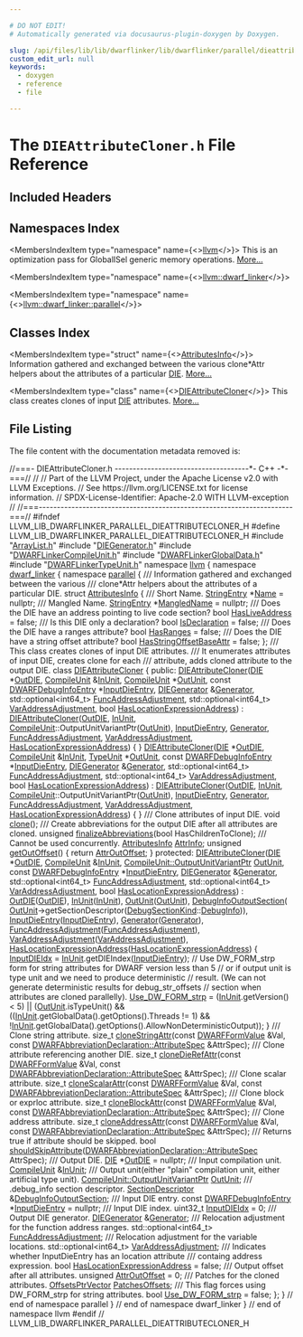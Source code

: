 ```yaml
---

# DO NOT EDIT!
# Automatically generated via docusaurus-plugin-doxygen by Doxygen.

slug: /api/files/lib/lib/dwarflinker/lib/dwarflinker/parallel/dieattributecloner-h
custom_edit_url: null
keywords:
  - doxygen
  - reference
  - file

---
```





# The `DIEAttributeCloner.h` File Reference

<DoxygenPage pluginConfig={pluginConfig}>



## Included Headers

<IncludesList>
<IncludesListItem
  filePath="ArrayList.h"
  permalink="/docs/api/files/lib/lib/dwarflinker/lib/dwarflinker/parallel/arraylist-h"
  isLocal="true" />
<IncludesListItem
  filePath="DIEGenerator.h"
  permalink="/docs/api/files/lib/lib/dwarflinker/lib/dwarflinker/parallel/diegenerator-h"
  isLocal="true" />
<IncludesListItem
  filePath="DWARFLinkerCompileUnit.h"
  permalink="/docs/api/files/lib/lib/dwarflinker/lib/dwarflinker/parallel/dwarflinkercompileunit-h"
  isLocal="true" />
<IncludesListItem
  filePath="DWARFLinkerGlobalData.h"
  permalink="/docs/api/files/lib/lib/dwarflinker/lib/dwarflinker/parallel/dwarflinkerglobaldata-h"
  isLocal="true" />
<IncludesListItem
  filePath="DWARFLinkerTypeUnit.h"
  permalink="/docs/api/files/lib/lib/dwarflinker/lib/dwarflinker/parallel/dwarflinkertypeunit-h"
  isLocal="true" />
</IncludesList>

## Namespaces Index

<MembersIndex>

<MembersIndexItem
  type="namespace"
  name={<><a href="/docs/api/namespaces/llvm">llvm</a></>}>
This is an optimization pass for GlobalISel generic memory operations. <a href="/docs/api/namespaces/llvm/#details">More...</a>
</MembersIndexItem>

<MembersIndexItem
  type="namespace"
  name={<><a href="/docs/api/namespaces/llvm/dwarf-linker">llvm::dwarf_linker</a></>}>
</MembersIndexItem>

<MembersIndexItem
  type="namespace"
  name={<><a href="/docs/api/namespaces/llvm/dwarf-linker/parallel">llvm::dwarf_linker::parallel</a></>}>
</MembersIndexItem>

</MembersIndex>

## Classes Index

<MembersIndex>

<MembersIndexItem
  type="struct"
  name={<><a href="/docs/api/structs/llvm/dwarf-linker/parallel/attributesinfo">AttributesInfo</a></>}>
Information gathered and exchanged between the various clone&#42;Attr helpers about the attributes of a particular <a href="/docs/api/classes/llvm/die">DIE</a>. <a href="/docs/api/structs/llvm/dwarf-linker/parallel/attributesinfo/#details">More...</a>
</MembersIndexItem>

<MembersIndexItem
  type="class"
  name={<><a href="/docs/api/classes/llvm/dwarf-linker/parallel/dieattributecloner">DIEAttributeCloner</a></>}>
This class creates clones of input <a href="/docs/api/classes/llvm/die">DIE</a> attributes. <a href="/docs/api/classes/llvm/dwarf-linker/parallel/dieattributecloner/#details">More...</a>
</MembersIndexItem>

</MembersIndex>


## File Listing

The file content with the documentation metadata removed is:

<ProgramListing>

<Link id="l00001" /><CodeLine lineNumber="1"><Highlight kind="comment">//===- DIEAttributeCloner.h -------------------------------------&#42;- C++ -&#42;-===//</Highlight><Highlight kind="normal"></Highlight></CodeLine>
<Link id="l00002" /><CodeLine lineNumber="2"><Highlight kind="normal"></Highlight><Highlight kind="comment">//</Highlight><Highlight kind="normal"></Highlight></CodeLine>
<Link id="l00003" /><CodeLine lineNumber="3"><Highlight kind="normal"></Highlight><Highlight kind="comment">// Part of the LLVM Project, under the Apache License v2.0 with LLVM Exceptions.</Highlight><Highlight kind="normal"></Highlight></CodeLine>
<Link id="l00004" /><CodeLine lineNumber="4"><Highlight kind="normal"></Highlight><Highlight kind="comment">// See https://llvm.org/LICENSE.txt for license information.</Highlight><Highlight kind="normal"></Highlight></CodeLine>
<Link id="l00005" /><CodeLine lineNumber="5"><Highlight kind="normal"></Highlight><Highlight kind="comment">// SPDX-License-Identifier: Apache-2.0 WITH LLVM-exception</Highlight><Highlight kind="normal"></Highlight></CodeLine>
<Link id="l00006" /><CodeLine lineNumber="6"><Highlight kind="normal"></Highlight><Highlight kind="comment">//</Highlight><Highlight kind="normal"></Highlight></CodeLine>
<Link id="l00007" /><CodeLine lineNumber="7"><Highlight kind="normal"></Highlight><Highlight kind="comment">//===----------------------------------------------------------------------===//</Highlight><Highlight kind="normal"></Highlight></CodeLine>
<Link id="l00008" /><CodeLine lineNumber="8"><Highlight kind="normal"></Highlight></CodeLine>
<Link id="l00009" /><CodeLine lineNumber="9"><Highlight kind="normal"></Highlight><Highlight kind="preprocessor">#ifndef LLVM&#95;LIB&#95;DWARFLINKER&#95;PARALLEL&#95;DIEATTRIBUTECLONER&#95;H</Highlight><Highlight kind="normal"></Highlight></CodeLine>
<Link id="l00010" /><CodeLine lineNumber="10"><Highlight kind="normal"></Highlight><Highlight kind="preprocessor">#define LLVM&#95;LIB&#95;DWARFLINKER&#95;PARALLEL&#95;DIEATTRIBUTECLONER&#95;H</Highlight><Highlight kind="normal"></Highlight></CodeLine>
<Link id="l00011" /><CodeLine lineNumber="11"><Highlight kind="normal"></Highlight></CodeLine>
<Link id="l00012" /><CodeLine lineNumber="12"><Highlight kind="normal"></Highlight><Highlight kind="preprocessor">#include &quot;<a href="/docs/api/files/lib/lib/dwarflinker/lib/dwarflinker/parallel/arraylist-h">ArrayList.h</a>&quot;</Highlight><Highlight kind="normal"></Highlight></CodeLine>
<Link id="l00013" /><CodeLine lineNumber="13"><Highlight kind="normal"></Highlight><Highlight kind="preprocessor">#include &quot;<a href="/docs/api/files/lib/lib/dwarflinker/lib/dwarflinker/parallel/diegenerator-h">DIEGenerator.h</a>&quot;</Highlight><Highlight kind="normal"></Highlight></CodeLine>
<Link id="l00014" /><CodeLine lineNumber="14"><Highlight kind="normal"></Highlight><Highlight kind="preprocessor">#include &quot;<a href="/docs/api/files/lib/lib/dwarflinker/lib/dwarflinker/parallel/dwarflinkercompileunit-h">DWARFLinkerCompileUnit.h</a>&quot;</Highlight><Highlight kind="normal"></Highlight></CodeLine>
<Link id="l00015" /><CodeLine lineNumber="15"><Highlight kind="normal"></Highlight><Highlight kind="preprocessor">#include &quot;<a href="/docs/api/files/lib/lib/dwarflinker/lib/dwarflinker/parallel/dwarflinkerglobaldata-h">DWARFLinkerGlobalData.h</a>&quot;</Highlight><Highlight kind="normal"></Highlight></CodeLine>
<Link id="l00016" /><CodeLine lineNumber="16"><Highlight kind="normal"></Highlight><Highlight kind="preprocessor">#include &quot;<a href="/docs/api/files/lib/lib/dwarflinker/lib/dwarflinker/parallel/dwarflinkertypeunit-h">DWARFLinkerTypeUnit.h</a>&quot;</Highlight><Highlight kind="normal"></Highlight></CodeLine>
<Link id="l00017" /><CodeLine lineNumber="17"><Highlight kind="normal"></Highlight></CodeLine>
<Link id="l00018" /><CodeLine lineNumber="18"><Highlight kind="normal"></Highlight><Highlight kind="keyword">namespace </Highlight><Highlight kind="normal"><a href="/docs/api/namespaces/llvm">llvm</a> &#123;</Highlight></CodeLine>
<Link id="l00019" /><CodeLine lineNumber="19"><Highlight kind="normal"></Highlight><Highlight kind="keyword">namespace </Highlight><Highlight kind="normal"><a href="/docs/api/namespaces/llvm/dwarf-linker">dwarf&#95;linker</a> &#123;</Highlight></CodeLine>
<Link id="l00020" /><CodeLine lineNumber="20"><Highlight kind="normal"></Highlight><Highlight kind="keyword">namespace </Highlight><Highlight kind="normal"><a href="/docs/api/namespaces/llvm/dwarf-linker/parallel">parallel</a> &#123;</Highlight></CodeLine>
<Link id="l00021" /><CodeLine lineNumber="21"><Highlight kind="normal"></Highlight><Highlight kind="comment"></Highlight></CodeLine>
<Link id="l00022" /><CodeLine lineNumber="22"><Highlight kind="comment">/// Information gathered and exchanged between the various</Highlight></CodeLine>
<Link id="l00023" /><CodeLine lineNumber="23"><Highlight kind="comment">/// clone&#42;Attr helpers about the attributes of a particular DIE.</Highlight><Highlight kind="normal"></Highlight></CodeLine>
<Link id="l00024" /><CodeLine lineNumber="24" lineLink="/docs/api/structs/llvm/dwarf-linker/parallel/attributesinfo"><Highlight kind="normal"></Highlight><Highlight kind="keyword">struct </Highlight><Highlight kind="normal"><a href="/docs/api/structs/llvm/dwarf-linker/parallel/attributesinfo">AttributesInfo</a> &#123;</Highlight><Highlight kind="comment"></Highlight></CodeLine>
<Link id="l00025" /><CodeLine lineNumber="25"><Highlight kind="comment">  /// Short Name.</Highlight><Highlight kind="normal"></Highlight></CodeLine>
<Link id="l00026" /><CodeLine lineNumber="26" lineLink="/docs/api/structs/llvm/dwarf-linker/parallel/attributesinfo/#aa19ec6f95131e2df7b42173aacfb3b61"><Highlight kind="normal">  <a href="/docs/api/namespaces/llvm/dwarf-linker/#a0b0094f2370abd91cc57b6d5476a599b">StringEntry</a> &#42;<a href="/docs/api/structs/llvm/dwarf-linker/parallel/attributesinfo/#aa19ec6f95131e2df7b42173aacfb3b61">Name</a> = </Highlight><Highlight kind="keyword">nullptr</Highlight><Highlight kind="normal">;</Highlight></CodeLine>
<Link id="l00027" /><CodeLine lineNumber="27"><Highlight kind="normal"></Highlight><Highlight kind="comment"></Highlight></CodeLine>
<Link id="l00028" /><CodeLine lineNumber="28"><Highlight kind="comment">  /// Mangled Name.</Highlight><Highlight kind="normal"></Highlight></CodeLine>
<Link id="l00029" /><CodeLine lineNumber="29" lineLink="/docs/api/structs/llvm/dwarf-linker/parallel/attributesinfo/#a81d67be7f49ae415ffdb05ca79ff2f81"><Highlight kind="normal">  <a href="/docs/api/namespaces/llvm/dwarf-linker/#a0b0094f2370abd91cc57b6d5476a599b">StringEntry</a> &#42;<a href="/docs/api/structs/llvm/dwarf-linker/parallel/attributesinfo/#a81d67be7f49ae415ffdb05ca79ff2f81">MangledName</a> = </Highlight><Highlight kind="keyword">nullptr</Highlight><Highlight kind="normal">;</Highlight></CodeLine>
<Link id="l00030" /><CodeLine lineNumber="30"><Highlight kind="normal"></Highlight><Highlight kind="comment"></Highlight></CodeLine>
<Link id="l00031" /><CodeLine lineNumber="31"><Highlight kind="comment">  /// Does the DIE have an address pointing to live code section?</Highlight><Highlight kind="normal"></Highlight></CodeLine>
<Link id="l00032" /><CodeLine lineNumber="32" lineLink="/docs/api/structs/llvm/dwarf-linker/parallel/attributesinfo/#a4daca957e18f277a09ab600d2a6bd4a6"><Highlight kind="normal">  </Highlight><Highlight kind="keywordtype">bool</Highlight><Highlight kind="normal"> <a href="/docs/api/structs/llvm/dwarf-linker/parallel/attributesinfo/#a4daca957e18f277a09ab600d2a6bd4a6">HasLiveAddress</a> = </Highlight><Highlight kind="keyword">false</Highlight><Highlight kind="normal">;</Highlight></CodeLine>
<Link id="l00033" /><CodeLine lineNumber="33"><Highlight kind="normal"></Highlight><Highlight kind="comment"></Highlight></CodeLine>
<Link id="l00034" /><CodeLine lineNumber="34"><Highlight kind="comment">  /// Is this DIE only a declaration?</Highlight><Highlight kind="normal"></Highlight></CodeLine>
<Link id="l00035" /><CodeLine lineNumber="35" lineLink="/docs/api/structs/llvm/dwarf-linker/parallel/attributesinfo/#a12dbe5605f6cd75c38b8bb027f069991"><Highlight kind="normal">  </Highlight><Highlight kind="keywordtype">bool</Highlight><Highlight kind="normal"> <a href="/docs/api/structs/llvm/dwarf-linker/parallel/attributesinfo/#a12dbe5605f6cd75c38b8bb027f069991">IsDeclaration</a> = </Highlight><Highlight kind="keyword">false</Highlight><Highlight kind="normal">;</Highlight></CodeLine>
<Link id="l00036" /><CodeLine lineNumber="36"><Highlight kind="normal"></Highlight><Highlight kind="comment"></Highlight></CodeLine>
<Link id="l00037" /><CodeLine lineNumber="37"><Highlight kind="comment">  /// Does the DIE have a ranges attribute?</Highlight><Highlight kind="normal"></Highlight></CodeLine>
<Link id="l00038" /><CodeLine lineNumber="38" lineLink="/docs/api/structs/llvm/dwarf-linker/parallel/attributesinfo/#a272567b11a32fd231a9aae03777b4c22"><Highlight kind="normal">  </Highlight><Highlight kind="keywordtype">bool</Highlight><Highlight kind="normal"> <a href="/docs/api/structs/llvm/dwarf-linker/parallel/attributesinfo/#a272567b11a32fd231a9aae03777b4c22">HasRanges</a> = </Highlight><Highlight kind="keyword">false</Highlight><Highlight kind="normal">;</Highlight></CodeLine>
<Link id="l00039" /><CodeLine lineNumber="39"><Highlight kind="normal"></Highlight><Highlight kind="comment"></Highlight></CodeLine>
<Link id="l00040" /><CodeLine lineNumber="40"><Highlight kind="comment">  /// Does the DIE have a string offset attribute?</Highlight><Highlight kind="normal"></Highlight></CodeLine>
<Link id="l00041" /><CodeLine lineNumber="41" lineLink="/docs/api/structs/llvm/dwarf-linker/parallel/attributesinfo/#ace63f47b21100c67b7f6174f3a130bc0"><Highlight kind="normal">  </Highlight><Highlight kind="keywordtype">bool</Highlight><Highlight kind="normal"> <a href="/docs/api/structs/llvm/dwarf-linker/parallel/attributesinfo/#ace63f47b21100c67b7f6174f3a130bc0">HasStringOffsetBaseAttr</a> = </Highlight><Highlight kind="keyword">false</Highlight><Highlight kind="normal">;</Highlight></CodeLine>
<Link id="l00042" /><CodeLine lineNumber="42"><Highlight kind="normal">&#125;;</Highlight></CodeLine>
<Link id="l00043" /><CodeLine lineNumber="43"><Highlight kind="normal"></Highlight><Highlight kind="comment"></Highlight></CodeLine>
<Link id="l00044" /><CodeLine lineNumber="44"><Highlight kind="comment">/// This class creates clones of input DIE attributes.</Highlight></CodeLine>
<Link id="l00045" /><CodeLine lineNumber="45"><Highlight kind="comment">/// It enumerates attributes of input DIE, creates clone for each</Highlight></CodeLine>
<Link id="l00046" /><CodeLine lineNumber="46"><Highlight kind="comment">/// attribute, adds cloned attribute to the output DIE.</Highlight><Highlight kind="normal"></Highlight></CodeLine>
<Link id="l00047" /><CodeLine lineNumber="47" lineLink="/docs/api/classes/llvm/dwarf-linker/parallel/dieattributecloner"><Highlight kind="normal"></Highlight><Highlight kind="keyword">class </Highlight><Highlight kind="normal"><a href="/docs/api/classes/llvm/dwarf-linker/parallel/dieattributecloner/#a66eb90e2a122d1694832a1718a6e3510">DIEAttributeCloner</a> &#123;</Highlight></CodeLine>
<Link id="l00048" /><CodeLine lineNumber="48"><Highlight kind="normal"></Highlight><Highlight kind="keyword">public</Highlight><Highlight kind="normal">:</Highlight></CodeLine>
<Link id="l00049" /><CodeLine lineNumber="49" lineLink="/docs/api/classes/llvm/dwarf-linker/parallel/dieattributecloner/#a66eb90e2a122d1694832a1718a6e3510"><Highlight kind="normal">  <a href="/docs/api/classes/llvm/dwarf-linker/parallel/dieattributecloner/#a66eb90e2a122d1694832a1718a6e3510">DIEAttributeCloner</a>(<a href="/docs/api/classes/llvm/die">DIE</a> &#42;<a href="/docs/api/classes/llvm/dwarf-linker/parallel/dieattributecloner/#ae8e326dcecfa5386350eb28a2f7aef49">OutDIE</a>, <a href="/docs/api/classes/llvm/dwarf-linker/parallel/compileunit">CompileUnit</a> &amp;<a href="/docs/api/classes/llvm/dwarf-linker/parallel/dieattributecloner/#a0ef0e422c431e97a439e9041c06c9caf">InUnit</a>, <a href="/docs/api/classes/llvm/dwarf-linker/parallel/compileunit">CompileUnit</a> &#42;<a href="/docs/api/classes/llvm/dwarf-linker/parallel/dieattributecloner/#ab7025b300d22532590ed8d39dd2f9f37">OutUnit</a>,</Highlight></CodeLine>
<Link id="l00050" /><CodeLine lineNumber="50"><Highlight kind="normal">                     </Highlight><Highlight kind="keyword">const</Highlight><Highlight kind="normal"> <a href="/docs/api/classes/llvm/dwarfdebuginfoentry">DWARFDebugInfoEntry</a> &#42;<a href="/docs/api/classes/llvm/dwarf-linker/parallel/dieattributecloner/#a8ecc8aaf62d09e944d05a9c4e05e908e">InputDieEntry</a>,</Highlight></CodeLine>
<Link id="l00051" /><CodeLine lineNumber="51"><Highlight kind="normal">                     <a href="/docs/api/classes/llvm/dwarf-linker/parallel/diegenerator">DIEGenerator</a> &amp;<a href="/docs/api/classes/llvm/dwarf-linker/parallel/dieattributecloner/#a3cffaa8f53fe7ada3bb67e3d5bd1601e">Generator</a>,</Highlight></CodeLine>
<Link id="l00052" /><CodeLine lineNumber="52"><Highlight kind="normal">                     std::optional&lt;int64&#95;t&gt; <a href="/docs/api/classes/llvm/dwarf-linker/parallel/dieattributecloner/#aa01fc91b9ebc371159da3ccad8f09f56">FuncAddressAdjustment</a>,</Highlight></CodeLine>
<Link id="l00053" /><CodeLine lineNumber="53"><Highlight kind="normal">                     std::optional&lt;int64&#95;t&gt; <a href="/docs/api/classes/llvm/dwarf-linker/parallel/dieattributecloner/#ae2c034842b86e727cabd95686828fc5d">VarAddressAdjustment</a>,</Highlight></CodeLine>
<Link id="l00054" /><CodeLine lineNumber="54"><Highlight kind="normal">                     </Highlight><Highlight kind="keywordtype">bool</Highlight><Highlight kind="normal"> <a href="/docs/api/classes/llvm/dwarf-linker/parallel/dieattributecloner/#a1998c4c5f557be9d1e4b4b6d51fc437c">HasLocationExpressionAddress</a>)</Highlight></CodeLine>
<Link id="l00055" /><CodeLine lineNumber="55"><Highlight kind="normal">      : <a href="/docs/api/classes/llvm/dwarf-linker/parallel/dieattributecloner/#a66eb90e2a122d1694832a1718a6e3510">DIEAttributeCloner</a>(<a href="/docs/api/classes/llvm/dwarf-linker/parallel/dieattributecloner/#ae8e326dcecfa5386350eb28a2f7aef49">OutDIE</a>, <a href="/docs/api/classes/llvm/dwarf-linker/parallel/dieattributecloner/#a0ef0e422c431e97a439e9041c06c9caf">InUnit</a>,</Highlight></CodeLine>
<Link id="l00056" /><CodeLine lineNumber="56"><Highlight kind="normal">                           <a href="/docs/api/classes/llvm/dwarf-linker/parallel/compileunit">CompileUnit</a>::OutputUnitVariantPtr(<a href="/docs/api/classes/llvm/dwarf-linker/parallel/dieattributecloner/#ab7025b300d22532590ed8d39dd2f9f37">OutUnit</a>),</Highlight></CodeLine>
<Link id="l00057" /><CodeLine lineNumber="57"><Highlight kind="normal">                           <a href="/docs/api/classes/llvm/dwarf-linker/parallel/dieattributecloner/#a8ecc8aaf62d09e944d05a9c4e05e908e">InputDieEntry</a>, <a href="/docs/api/classes/llvm/dwarf-linker/parallel/dieattributecloner/#a3cffaa8f53fe7ada3bb67e3d5bd1601e">Generator</a>, <a href="/docs/api/classes/llvm/dwarf-linker/parallel/dieattributecloner/#aa01fc91b9ebc371159da3ccad8f09f56">FuncAddressAdjustment</a>,</Highlight></CodeLine>
<Link id="l00058" /><CodeLine lineNumber="58"><Highlight kind="normal">                           <a href="/docs/api/classes/llvm/dwarf-linker/parallel/dieattributecloner/#ae2c034842b86e727cabd95686828fc5d">VarAddressAdjustment</a>, <a href="/docs/api/classes/llvm/dwarf-linker/parallel/dieattributecloner/#a1998c4c5f557be9d1e4b4b6d51fc437c">HasLocationExpressionAddress</a>) &#123;</Highlight></CodeLine>
<Link id="l00059" /><CodeLine lineNumber="59"><Highlight kind="normal">  &#125;</Highlight></CodeLine>
<Link id="l00060" /><CodeLine lineNumber="60"><Highlight kind="normal"></Highlight></CodeLine>
<Link id="l00061" /><CodeLine lineNumber="61" lineLink="/docs/api/classes/llvm/dwarf-linker/parallel/dieattributecloner/#af97b9a61c488c6624b087784fe2a5122"><Highlight kind="normal">  <a href="/docs/api/classes/llvm/dwarf-linker/parallel/dieattributecloner/#af97b9a61c488c6624b087784fe2a5122">DIEAttributeCloner</a>(<a href="/docs/api/classes/llvm/die">DIE</a> &#42;<a href="/docs/api/classes/llvm/dwarf-linker/parallel/dieattributecloner/#ae8e326dcecfa5386350eb28a2f7aef49">OutDIE</a>, <a href="/docs/api/classes/llvm/dwarf-linker/parallel/compileunit">CompileUnit</a> &amp;<a href="/docs/api/classes/llvm/dwarf-linker/parallel/dieattributecloner/#a0ef0e422c431e97a439e9041c06c9caf">InUnit</a>, <a href="/docs/api/classes/llvm/dwarf-linker/parallel/typeunit">TypeUnit</a> &#42;<a href="/docs/api/classes/llvm/dwarf-linker/parallel/dieattributecloner/#ab7025b300d22532590ed8d39dd2f9f37">OutUnit</a>,</Highlight></CodeLine>
<Link id="l00062" /><CodeLine lineNumber="62"><Highlight kind="normal">                     </Highlight><Highlight kind="keyword">const</Highlight><Highlight kind="normal"> <a href="/docs/api/classes/llvm/dwarfdebuginfoentry">DWARFDebugInfoEntry</a> &#42;<a href="/docs/api/classes/llvm/dwarf-linker/parallel/dieattributecloner/#a8ecc8aaf62d09e944d05a9c4e05e908e">InputDieEntry</a>,</Highlight></CodeLine>
<Link id="l00063" /><CodeLine lineNumber="63"><Highlight kind="normal">                     <a href="/docs/api/classes/llvm/dwarf-linker/parallel/diegenerator">DIEGenerator</a> &amp;<a href="/docs/api/classes/llvm/dwarf-linker/parallel/dieattributecloner/#a3cffaa8f53fe7ada3bb67e3d5bd1601e">Generator</a>,</Highlight></CodeLine>
<Link id="l00064" /><CodeLine lineNumber="64"><Highlight kind="normal">                     std::optional&lt;int64&#95;t&gt; <a href="/docs/api/classes/llvm/dwarf-linker/parallel/dieattributecloner/#aa01fc91b9ebc371159da3ccad8f09f56">FuncAddressAdjustment</a>,</Highlight></CodeLine>
<Link id="l00065" /><CodeLine lineNumber="65"><Highlight kind="normal">                     std::optional&lt;int64&#95;t&gt; <a href="/docs/api/classes/llvm/dwarf-linker/parallel/dieattributecloner/#ae2c034842b86e727cabd95686828fc5d">VarAddressAdjustment</a>,</Highlight></CodeLine>
<Link id="l00066" /><CodeLine lineNumber="66"><Highlight kind="normal">                     </Highlight><Highlight kind="keywordtype">bool</Highlight><Highlight kind="normal"> <a href="/docs/api/classes/llvm/dwarf-linker/parallel/dieattributecloner/#a1998c4c5f557be9d1e4b4b6d51fc437c">HasLocationExpressionAddress</a>)</Highlight></CodeLine>
<Link id="l00067" /><CodeLine lineNumber="67"><Highlight kind="normal">      : <a href="/docs/api/classes/llvm/dwarf-linker/parallel/dieattributecloner/#a66eb90e2a122d1694832a1718a6e3510">DIEAttributeCloner</a>(<a href="/docs/api/classes/llvm/dwarf-linker/parallel/dieattributecloner/#ae8e326dcecfa5386350eb28a2f7aef49">OutDIE</a>, <a href="/docs/api/classes/llvm/dwarf-linker/parallel/dieattributecloner/#a0ef0e422c431e97a439e9041c06c9caf">InUnit</a>,</Highlight></CodeLine>
<Link id="l00068" /><CodeLine lineNumber="68"><Highlight kind="normal">                           <a href="/docs/api/classes/llvm/dwarf-linker/parallel/compileunit">CompileUnit</a>::OutputUnitVariantPtr(<a href="/docs/api/classes/llvm/dwarf-linker/parallel/dieattributecloner/#ab7025b300d22532590ed8d39dd2f9f37">OutUnit</a>),</Highlight></CodeLine>
<Link id="l00069" /><CodeLine lineNumber="69"><Highlight kind="normal">                           <a href="/docs/api/classes/llvm/dwarf-linker/parallel/dieattributecloner/#a8ecc8aaf62d09e944d05a9c4e05e908e">InputDieEntry</a>, <a href="/docs/api/classes/llvm/dwarf-linker/parallel/dieattributecloner/#a3cffaa8f53fe7ada3bb67e3d5bd1601e">Generator</a>, <a href="/docs/api/classes/llvm/dwarf-linker/parallel/dieattributecloner/#aa01fc91b9ebc371159da3ccad8f09f56">FuncAddressAdjustment</a>,</Highlight></CodeLine>
<Link id="l00070" /><CodeLine lineNumber="70"><Highlight kind="normal">                           <a href="/docs/api/classes/llvm/dwarf-linker/parallel/dieattributecloner/#ae2c034842b86e727cabd95686828fc5d">VarAddressAdjustment</a>, <a href="/docs/api/classes/llvm/dwarf-linker/parallel/dieattributecloner/#a1998c4c5f557be9d1e4b4b6d51fc437c">HasLocationExpressionAddress</a>) &#123;</Highlight></CodeLine>
<Link id="l00071" /><CodeLine lineNumber="71"><Highlight kind="normal">  &#125;</Highlight></CodeLine>
<Link id="l00072" /><CodeLine lineNumber="72"><Highlight kind="normal"></Highlight><Highlight kind="comment"></Highlight></CodeLine>
<Link id="l00073" /><CodeLine lineNumber="73"><Highlight kind="comment">  /// Clone attributes of input DIE.</Highlight><Highlight kind="normal"></Highlight></CodeLine>
<Link id="l00074" /><CodeLine lineNumber="74"><Highlight kind="normal">  </Highlight><Highlight kind="keywordtype">void</Highlight><Highlight kind="normal"> <a href="/docs/api/classes/llvm/dwarf-linker/parallel/dieattributecloner/#a601419af5c3f8b56909c01a8596aecb7">clone</a>();</Highlight></CodeLine>
<Link id="l00075" /><CodeLine lineNumber="75"><Highlight kind="normal"></Highlight><Highlight kind="comment"></Highlight></CodeLine>
<Link id="l00076" /><CodeLine lineNumber="76"><Highlight kind="comment">  /// Create abbreviations for the output DIE after all attributes are cloned.</Highlight><Highlight kind="normal"></Highlight></CodeLine>
<Link id="l00077" /><CodeLine lineNumber="77"><Highlight kind="normal">  </Highlight><Highlight kind="keywordtype">unsigned</Highlight><Highlight kind="normal"> <a href="/docs/api/classes/llvm/dwarf-linker/parallel/dieattributecloner/#a2fac38670ec896a95b399e4a82786291">finalizeAbbreviations</a>(</Highlight><Highlight kind="keywordtype">bool</Highlight><Highlight kind="normal"> HasChildrenToClone);</Highlight></CodeLine>
<Link id="l00078" /><CodeLine lineNumber="78"><Highlight kind="normal"></Highlight><Highlight kind="comment"></Highlight></CodeLine>
<Link id="l00079" /><CodeLine lineNumber="79"><Highlight kind="comment">  /// Cannot be used concurrently.</Highlight><Highlight kind="normal"></Highlight></CodeLine>
<Link id="l00080" /><CodeLine lineNumber="80" lineLink="/docs/api/classes/llvm/dwarf-linker/parallel/dieattributecloner/#a088d2a29666b318b459ebcbd96ee1d5c"><Highlight kind="normal">  <a href="/docs/api/structs/llvm/dwarf-linker/parallel/attributesinfo">AttributesInfo</a> <a href="/docs/api/classes/llvm/dwarf-linker/parallel/dieattributecloner/#a088d2a29666b318b459ebcbd96ee1d5c">AttrInfo</a>;</Highlight></CodeLine>
<Link id="l00081" /><CodeLine lineNumber="81"><Highlight kind="normal"></Highlight></CodeLine>
<Link id="l00082" /><CodeLine lineNumber="82" lineLink="/docs/api/classes/llvm/dwarf-linker/parallel/dieattributecloner/#a37d2788fbc0de7474c370f4107595b50"><Highlight kind="normal">  </Highlight><Highlight kind="keywordtype">unsigned</Highlight><Highlight kind="normal"> <a href="/docs/api/classes/llvm/dwarf-linker/parallel/dieattributecloner/#a37d2788fbc0de7474c370f4107595b50">getOutOffset</a>() &#123; </Highlight><Highlight kind="keywordflow">return</Highlight><Highlight kind="normal"> <a href="/docs/api/classes/llvm/dwarf-linker/parallel/dieattributecloner/#a349ad92c804dcea3e5f1470bc7dc254f">AttrOutOffset</a>; &#125;</Highlight></CodeLine>
<Link id="l00083" /><CodeLine lineNumber="83"><Highlight kind="normal"></Highlight></CodeLine>
<Link id="l00084" /><CodeLine lineNumber="84"><Highlight kind="normal"></Highlight><Highlight kind="keyword">protected</Highlight><Highlight kind="normal">:</Highlight></CodeLine>
<Link id="l00085" /><CodeLine lineNumber="85" lineLink="/docs/api/classes/llvm/dwarf-linker/parallel/dieattributecloner/#a80a2ac72206c04fe2cb7714b513b95dd"><Highlight kind="normal">  <a href="/docs/api/classes/llvm/dwarf-linker/parallel/dieattributecloner/#a80a2ac72206c04fe2cb7714b513b95dd">DIEAttributeCloner</a>(<a href="/docs/api/classes/llvm/die">DIE</a> &#42;<a href="/docs/api/classes/llvm/dwarf-linker/parallel/dieattributecloner/#ae8e326dcecfa5386350eb28a2f7aef49">OutDIE</a>, <a href="/docs/api/classes/llvm/dwarf-linker/parallel/compileunit">CompileUnit</a> &amp;<a href="/docs/api/classes/llvm/dwarf-linker/parallel/dieattributecloner/#a0ef0e422c431e97a439e9041c06c9caf">InUnit</a>,</Highlight></CodeLine>
<Link id="l00086" /><CodeLine lineNumber="86"><Highlight kind="normal">                     <a href="/docs/api/classes/llvm/dwarf-linker/parallel/compileunit/outputunitvariantptr">CompileUnit::OutputUnitVariantPtr</a> <a href="/docs/api/classes/llvm/dwarf-linker/parallel/dieattributecloner/#ab7025b300d22532590ed8d39dd2f9f37">OutUnit</a>,</Highlight></CodeLine>
<Link id="l00087" /><CodeLine lineNumber="87"><Highlight kind="normal">                     </Highlight><Highlight kind="keyword">const</Highlight><Highlight kind="normal"> <a href="/docs/api/classes/llvm/dwarfdebuginfoentry">DWARFDebugInfoEntry</a> &#42;<a href="/docs/api/classes/llvm/dwarf-linker/parallel/dieattributecloner/#a8ecc8aaf62d09e944d05a9c4e05e908e">InputDieEntry</a>,</Highlight></CodeLine>
<Link id="l00088" /><CodeLine lineNumber="88"><Highlight kind="normal">                     <a href="/docs/api/classes/llvm/dwarf-linker/parallel/diegenerator">DIEGenerator</a> &amp;<a href="/docs/api/classes/llvm/dwarf-linker/parallel/dieattributecloner/#a3cffaa8f53fe7ada3bb67e3d5bd1601e">Generator</a>,</Highlight></CodeLine>
<Link id="l00089" /><CodeLine lineNumber="89"><Highlight kind="normal">                     std::optional&lt;int64&#95;t&gt; <a href="/docs/api/classes/llvm/dwarf-linker/parallel/dieattributecloner/#aa01fc91b9ebc371159da3ccad8f09f56">FuncAddressAdjustment</a>,</Highlight></CodeLine>
<Link id="l00090" /><CodeLine lineNumber="90"><Highlight kind="normal">                     std::optional&lt;int64&#95;t&gt; <a href="/docs/api/classes/llvm/dwarf-linker/parallel/dieattributecloner/#ae2c034842b86e727cabd95686828fc5d">VarAddressAdjustment</a>,</Highlight></CodeLine>
<Link id="l00091" /><CodeLine lineNumber="91"><Highlight kind="normal">                     </Highlight><Highlight kind="keywordtype">bool</Highlight><Highlight kind="normal"> <a href="/docs/api/classes/llvm/dwarf-linker/parallel/dieattributecloner/#a1998c4c5f557be9d1e4b4b6d51fc437c">HasLocationExpressionAddress</a>)</Highlight></CodeLine>
<Link id="l00092" /><CodeLine lineNumber="92"><Highlight kind="normal">      : <a href="/docs/api/classes/llvm/dwarf-linker/parallel/dieattributecloner/#ae8e326dcecfa5386350eb28a2f7aef49">OutDIE</a>(<a href="/docs/api/classes/llvm/dwarf-linker/parallel/dieattributecloner/#ae8e326dcecfa5386350eb28a2f7aef49">OutDIE</a>), <a href="/docs/api/classes/llvm/dwarf-linker/parallel/dieattributecloner/#a0ef0e422c431e97a439e9041c06c9caf">InUnit</a>(<a href="/docs/api/classes/llvm/dwarf-linker/parallel/dieattributecloner/#a0ef0e422c431e97a439e9041c06c9caf">InUnit</a>), <a href="/docs/api/classes/llvm/dwarf-linker/parallel/dieattributecloner/#ab7025b300d22532590ed8d39dd2f9f37">OutUnit</a>(<a href="/docs/api/classes/llvm/dwarf-linker/parallel/dieattributecloner/#ab7025b300d22532590ed8d39dd2f9f37">OutUnit</a>),</Highlight></CodeLine>
<Link id="l00093" /><CodeLine lineNumber="93"><Highlight kind="normal">        <a href="/docs/api/classes/llvm/dwarf-linker/parallel/dieattributecloner/#a1bfcd90fb03cb9b0f0c72103391e936b">DebugInfoOutputSection</a>(</Highlight></CodeLine>
<Link id="l00094" /><CodeLine lineNumber="94"><Highlight kind="normal">            <a href="/docs/api/classes/llvm/dwarf-linker/parallel/dieattributecloner/#ab7025b300d22532590ed8d39dd2f9f37">OutUnit</a>-&gt;getSectionDescriptor(<a href="/docs/api/namespaces/llvm/dwarf-linker/#a463a58e257d5f6fb2c39eb9a2474fc24">DebugSectionKind</a>::<a href="/docs/api/namespaces/llvm/dwarf-linker/#a463a58e257d5f6fb2c39eb9a2474fc24af6f6931771db95a6bffec131b856bd50">DebugInfo</a>)),</Highlight></CodeLine>
<Link id="l00095" /><CodeLine lineNumber="95"><Highlight kind="normal">        <a href="/docs/api/classes/llvm/dwarf-linker/parallel/dieattributecloner/#a8ecc8aaf62d09e944d05a9c4e05e908e">InputDieEntry</a>(<a href="/docs/api/classes/llvm/dwarf-linker/parallel/dieattributecloner/#a8ecc8aaf62d09e944d05a9c4e05e908e">InputDieEntry</a>), <a href="/docs/api/classes/llvm/dwarf-linker/parallel/dieattributecloner/#a3cffaa8f53fe7ada3bb67e3d5bd1601e">Generator</a>(<a href="/docs/api/classes/llvm/dwarf-linker/parallel/dieattributecloner/#a3cffaa8f53fe7ada3bb67e3d5bd1601e">Generator</a>),</Highlight></CodeLine>
<Link id="l00096" /><CodeLine lineNumber="96"><Highlight kind="normal">        <a href="/docs/api/classes/llvm/dwarf-linker/parallel/dieattributecloner/#aa01fc91b9ebc371159da3ccad8f09f56">FuncAddressAdjustment</a>(<a href="/docs/api/classes/llvm/dwarf-linker/parallel/dieattributecloner/#aa01fc91b9ebc371159da3ccad8f09f56">FuncAddressAdjustment</a>),</Highlight></CodeLine>
<Link id="l00097" /><CodeLine lineNumber="97"><Highlight kind="normal">        <a href="/docs/api/classes/llvm/dwarf-linker/parallel/dieattributecloner/#ae2c034842b86e727cabd95686828fc5d">VarAddressAdjustment</a>(<a href="/docs/api/classes/llvm/dwarf-linker/parallel/dieattributecloner/#ae2c034842b86e727cabd95686828fc5d">VarAddressAdjustment</a>),</Highlight></CodeLine>
<Link id="l00098" /><CodeLine lineNumber="98"><Highlight kind="normal">        <a href="/docs/api/classes/llvm/dwarf-linker/parallel/dieattributecloner/#a1998c4c5f557be9d1e4b4b6d51fc437c">HasLocationExpressionAddress</a>(<a href="/docs/api/classes/llvm/dwarf-linker/parallel/dieattributecloner/#a1998c4c5f557be9d1e4b4b6d51fc437c">HasLocationExpressionAddress</a>) &#123;</Highlight></CodeLine>
<Link id="l00099" /><CodeLine lineNumber="99"><Highlight kind="normal">    <a href="/docs/api/classes/llvm/dwarf-linker/parallel/dieattributecloner/#abecbbd533de7c6ddd95ecb684e426d60">InputDIEIdx</a> = <a href="/docs/api/classes/llvm/dwarf-linker/parallel/dieattributecloner/#a0ef0e422c431e97a439e9041c06c9caf">InUnit</a>.getDIEIndex(<a href="/docs/api/classes/llvm/dwarf-linker/parallel/dieattributecloner/#a8ecc8aaf62d09e944d05a9c4e05e908e">InputDieEntry</a>);</Highlight></CodeLine>
<Link id="l00100" /><CodeLine lineNumber="100"><Highlight kind="normal"></Highlight></CodeLine>
<Link id="l00101" /><CodeLine lineNumber="101"><Highlight kind="normal">    </Highlight><Highlight kind="comment">// Use DW&#95;FORM&#95;strp form for string attributes for DWARF version less than 5</Highlight><Highlight kind="normal"></Highlight></CodeLine>
<Link id="l00102" /><CodeLine lineNumber="102"><Highlight kind="normal">    </Highlight><Highlight kind="comment">// or if output unit is type unit and we need to produce deterministic</Highlight><Highlight kind="normal"></Highlight></CodeLine>
<Link id="l00103" /><CodeLine lineNumber="103"><Highlight kind="normal">    </Highlight><Highlight kind="comment">// result. (We can not generate deterministic results for debug&#95;str&#95;offsets</Highlight><Highlight kind="normal"></Highlight></CodeLine>
<Link id="l00104" /><CodeLine lineNumber="104"><Highlight kind="normal">    </Highlight><Highlight kind="comment">// section when attributes are cloned parallelly).</Highlight><Highlight kind="normal"></Highlight></CodeLine>
<Link id="l00105" /><CodeLine lineNumber="105"><Highlight kind="normal">    <a href="/docs/api/classes/llvm/dwarf-linker/parallel/dieattributecloner/#aeb840d515852065f5697378af677962a">Use&#95;DW&#95;FORM&#95;strp</a> =</Highlight></CodeLine>
<Link id="l00106" /><CodeLine lineNumber="106"><Highlight kind="normal">        (<a href="/docs/api/classes/llvm/dwarf-linker/parallel/dieattributecloner/#a0ef0e422c431e97a439e9041c06c9caf">InUnit</a>.getVersion() &lt; 5) ||</Highlight></CodeLine>
<Link id="l00107" /><CodeLine lineNumber="107"><Highlight kind="normal">        (<a href="/docs/api/classes/llvm/dwarf-linker/parallel/dieattributecloner/#ab7025b300d22532590ed8d39dd2f9f37">OutUnit</a>.isTypeUnit() &amp;&amp;</Highlight></CodeLine>
<Link id="l00108" /><CodeLine lineNumber="108"><Highlight kind="normal">         ((<a href="/docs/api/classes/llvm/dwarf-linker/parallel/dieattributecloner/#a0ef0e422c431e97a439e9041c06c9caf">InUnit</a>.getGlobalData().getOptions().Threads != 1) &amp;&amp;</Highlight></CodeLine>
<Link id="l00109" /><CodeLine lineNumber="109"><Highlight kind="normal">          !<a href="/docs/api/classes/llvm/dwarf-linker/parallel/dieattributecloner/#a0ef0e422c431e97a439e9041c06c9caf">InUnit</a>.getGlobalData().getOptions().AllowNonDeterministicOutput));</Highlight></CodeLine>
<Link id="l00110" /><CodeLine lineNumber="110"><Highlight kind="normal">  &#125;</Highlight></CodeLine>
<Link id="l00111" /><CodeLine lineNumber="111"><Highlight kind="normal"></Highlight><Highlight kind="comment"></Highlight></CodeLine>
<Link id="l00112" /><CodeLine lineNumber="112"><Highlight kind="comment">  /// Clone string attribute.</Highlight><Highlight kind="normal"></Highlight></CodeLine>
<Link id="l00113" /><CodeLine lineNumber="113"><Highlight kind="normal">  </Highlight><Highlight kind="keywordtype">size&#95;t</Highlight><Highlight kind="normal"></Highlight></CodeLine>
<Link id="l00114" /><CodeLine lineNumber="114"><Highlight kind="normal">  <a href="/docs/api/classes/llvm/dwarf-linker/parallel/dieattributecloner/#a77e10b3b8f2ee1990c6ea01fb817526c">cloneStringAttr</a>(</Highlight><Highlight kind="keyword">const</Highlight><Highlight kind="normal"> <a href="/docs/api/classes/llvm/dwarfformvalue">DWARFFormValue</a> &amp;Val,</Highlight></CodeLine>
<Link id="l00115" /><CodeLine lineNumber="115"><Highlight kind="normal">                  </Highlight><Highlight kind="keyword">const</Highlight><Highlight kind="normal"> <a href="/docs/api/structs/llvm/dwarfabbreviationdeclaration/attributespec">DWARFAbbreviationDeclaration::AttributeSpec</a> &amp;AttrSpec);</Highlight></CodeLine>
<Link id="l00116" /><CodeLine lineNumber="116"><Highlight kind="normal"></Highlight><Highlight kind="comment"></Highlight></CodeLine>
<Link id="l00117" /><CodeLine lineNumber="117"><Highlight kind="comment">  /// Clone attribute referencing another DIE.</Highlight><Highlight kind="normal"></Highlight></CodeLine>
<Link id="l00118" /><CodeLine lineNumber="118"><Highlight kind="normal">  </Highlight><Highlight kind="keywordtype">size&#95;t</Highlight><Highlight kind="normal"></Highlight></CodeLine>
<Link id="l00119" /><CodeLine lineNumber="119"><Highlight kind="normal">  <a href="/docs/api/classes/llvm/dwarf-linker/parallel/dieattributecloner/#a62035c942faa72252459166166847bff">cloneDieRefAttr</a>(</Highlight><Highlight kind="keyword">const</Highlight><Highlight kind="normal"> <a href="/docs/api/classes/llvm/dwarfformvalue">DWARFFormValue</a> &amp;Val,</Highlight></CodeLine>
<Link id="l00120" /><CodeLine lineNumber="120"><Highlight kind="normal">                  </Highlight><Highlight kind="keyword">const</Highlight><Highlight kind="normal"> <a href="/docs/api/structs/llvm/dwarfabbreviationdeclaration/attributespec">DWARFAbbreviationDeclaration::AttributeSpec</a> &amp;AttrSpec);</Highlight></CodeLine>
<Link id="l00121" /><CodeLine lineNumber="121"><Highlight kind="normal"></Highlight><Highlight kind="comment"></Highlight></CodeLine>
<Link id="l00122" /><CodeLine lineNumber="122"><Highlight kind="comment">  /// Clone scalar attribute.</Highlight><Highlight kind="normal"></Highlight></CodeLine>
<Link id="l00123" /><CodeLine lineNumber="123"><Highlight kind="normal">  </Highlight><Highlight kind="keywordtype">size&#95;t</Highlight><Highlight kind="normal"></Highlight></CodeLine>
<Link id="l00124" /><CodeLine lineNumber="124"><Highlight kind="normal">  <a href="/docs/api/classes/llvm/dwarf-linker/parallel/dieattributecloner/#a46b9ec0a91b5f1a1ea42559b16bcdc4d">cloneScalarAttr</a>(</Highlight><Highlight kind="keyword">const</Highlight><Highlight kind="normal"> <a href="/docs/api/classes/llvm/dwarfformvalue">DWARFFormValue</a> &amp;Val,</Highlight></CodeLine>
<Link id="l00125" /><CodeLine lineNumber="125"><Highlight kind="normal">                  </Highlight><Highlight kind="keyword">const</Highlight><Highlight kind="normal"> <a href="/docs/api/structs/llvm/dwarfabbreviationdeclaration/attributespec">DWARFAbbreviationDeclaration::AttributeSpec</a> &amp;AttrSpec);</Highlight></CodeLine>
<Link id="l00126" /><CodeLine lineNumber="126"><Highlight kind="normal"></Highlight><Highlight kind="comment"></Highlight></CodeLine>
<Link id="l00127" /><CodeLine lineNumber="127"><Highlight kind="comment">  /// Clone block or exprloc attribute.</Highlight><Highlight kind="normal"></Highlight></CodeLine>
<Link id="l00128" /><CodeLine lineNumber="128"><Highlight kind="normal">  </Highlight><Highlight kind="keywordtype">size&#95;t</Highlight><Highlight kind="normal"></Highlight></CodeLine>
<Link id="l00129" /><CodeLine lineNumber="129"><Highlight kind="normal">  <a href="/docs/api/classes/llvm/dwarf-linker/parallel/dieattributecloner/#a00f85301e155c37fcab125f50a67cfb4">cloneBlockAttr</a>(</Highlight><Highlight kind="keyword">const</Highlight><Highlight kind="normal"> <a href="/docs/api/classes/llvm/dwarfformvalue">DWARFFormValue</a> &amp;Val,</Highlight></CodeLine>
<Link id="l00130" /><CodeLine lineNumber="130"><Highlight kind="normal">                 </Highlight><Highlight kind="keyword">const</Highlight><Highlight kind="normal"> <a href="/docs/api/structs/llvm/dwarfabbreviationdeclaration/attributespec">DWARFAbbreviationDeclaration::AttributeSpec</a> &amp;AttrSpec);</Highlight></CodeLine>
<Link id="l00131" /><CodeLine lineNumber="131"><Highlight kind="normal"></Highlight><Highlight kind="comment"></Highlight></CodeLine>
<Link id="l00132" /><CodeLine lineNumber="132"><Highlight kind="comment">  /// Clone address attribute.</Highlight><Highlight kind="normal"></Highlight></CodeLine>
<Link id="l00133" /><CodeLine lineNumber="133"><Highlight kind="normal">  </Highlight><Highlight kind="keywordtype">size&#95;t</Highlight><Highlight kind="normal"></Highlight></CodeLine>
<Link id="l00134" /><CodeLine lineNumber="134"><Highlight kind="normal">  <a href="/docs/api/classes/llvm/dwarf-linker/parallel/dieattributecloner/#aba2b0348c09eb9e1b9245a012aab2503">cloneAddressAttr</a>(</Highlight><Highlight kind="keyword">const</Highlight><Highlight kind="normal"> <a href="/docs/api/classes/llvm/dwarfformvalue">DWARFFormValue</a> &amp;Val,</Highlight></CodeLine>
<Link id="l00135" /><CodeLine lineNumber="135"><Highlight kind="normal">                   </Highlight><Highlight kind="keyword">const</Highlight><Highlight kind="normal"> <a href="/docs/api/structs/llvm/dwarfabbreviationdeclaration/attributespec">DWARFAbbreviationDeclaration::AttributeSpec</a> &amp;AttrSpec);</Highlight></CodeLine>
<Link id="l00136" /><CodeLine lineNumber="136"><Highlight kind="normal"></Highlight><Highlight kind="comment"></Highlight></CodeLine>
<Link id="l00137" /><CodeLine lineNumber="137"><Highlight kind="comment">  /// Returns true if attribute should be skipped.</Highlight><Highlight kind="normal"></Highlight></CodeLine>
<Link id="l00138" /><CodeLine lineNumber="138"><Highlight kind="normal">  </Highlight><Highlight kind="keywordtype">bool</Highlight><Highlight kind="normal"></Highlight></CodeLine>
<Link id="l00139" /><CodeLine lineNumber="139"><Highlight kind="normal">  <a href="/docs/api/classes/llvm/dwarf-linker/parallel/dieattributecloner/#a689c387664c7bbe7acdf44a5bb4d47ec">shouldSkipAttribute</a>(<a href="/docs/api/structs/llvm/dwarfabbreviationdeclaration/attributespec">DWARFAbbreviationDeclaration::AttributeSpec</a> AttrSpec);</Highlight></CodeLine>
<Link id="l00140" /><CodeLine lineNumber="140"><Highlight kind="normal"></Highlight><Highlight kind="comment"></Highlight></CodeLine>
<Link id="l00141" /><CodeLine lineNumber="141"><Highlight kind="comment">  /// Output DIE.</Highlight><Highlight kind="normal"></Highlight></CodeLine>
<Link id="l00142" /><CodeLine lineNumber="142" lineLink="/docs/api/classes/llvm/dwarf-linker/parallel/dieattributecloner/#ae8e326dcecfa5386350eb28a2f7aef49"><Highlight kind="normal">  <a href="/docs/api/classes/llvm/die">DIE</a> &#42;<a href="/docs/api/classes/llvm/dwarf-linker/parallel/dieattributecloner/#ae8e326dcecfa5386350eb28a2f7aef49">OutDIE</a> = </Highlight><Highlight kind="keyword">nullptr</Highlight><Highlight kind="normal">;</Highlight></CodeLine>
<Link id="l00143" /><CodeLine lineNumber="143"><Highlight kind="normal"></Highlight><Highlight kind="comment"></Highlight></CodeLine>
<Link id="l00144" /><CodeLine lineNumber="144"><Highlight kind="comment">  /// Input compilation unit.</Highlight><Highlight kind="normal"></Highlight></CodeLine>
<Link id="l00145" /><CodeLine lineNumber="145" lineLink="/docs/api/classes/llvm/dwarf-linker/parallel/dieattributecloner/#a0ef0e422c431e97a439e9041c06c9caf"><Highlight kind="normal">  <a href="/docs/api/classes/llvm/dwarf-linker/parallel/compileunit">CompileUnit</a> &amp;<a href="/docs/api/classes/llvm/dwarf-linker/parallel/dieattributecloner/#a0ef0e422c431e97a439e9041c06c9caf">InUnit</a>;</Highlight></CodeLine>
<Link id="l00146" /><CodeLine lineNumber="146"><Highlight kind="normal"></Highlight><Highlight kind="comment"></Highlight></CodeLine>
<Link id="l00147" /><CodeLine lineNumber="147"><Highlight kind="comment">  /// Output unit(either &quot;plain&quot; compilation unit, either artificial type unit).</Highlight><Highlight kind="normal"></Highlight></CodeLine>
<Link id="l00148" /><CodeLine lineNumber="148" lineLink="/docs/api/classes/llvm/dwarf-linker/parallel/dieattributecloner/#ab7025b300d22532590ed8d39dd2f9f37"><Highlight kind="normal">  <a href="/docs/api/classes/llvm/dwarf-linker/parallel/compileunit/outputunitvariantptr">CompileUnit::OutputUnitVariantPtr</a> <a href="/docs/api/classes/llvm/dwarf-linker/parallel/dieattributecloner/#ab7025b300d22532590ed8d39dd2f9f37">OutUnit</a>;</Highlight></CodeLine>
<Link id="l00149" /><CodeLine lineNumber="149"><Highlight kind="normal"></Highlight><Highlight kind="comment"></Highlight></CodeLine>
<Link id="l00150" /><CodeLine lineNumber="150"><Highlight kind="comment">  /// .debug&#95;info section descriptor.</Highlight><Highlight kind="normal"></Highlight></CodeLine>
<Link id="l00151" /><CodeLine lineNumber="151" lineLink="/docs/api/classes/llvm/dwarf-linker/parallel/dieattributecloner/#a1bfcd90fb03cb9b0f0c72103391e936b"><Highlight kind="normal">  <a href="/docs/api/structs/llvm/dwarf-linker/parallel/sectiondescriptor">SectionDescriptor</a> &amp;<a href="/docs/api/classes/llvm/dwarf-linker/parallel/dieattributecloner/#a1bfcd90fb03cb9b0f0c72103391e936b">DebugInfoOutputSection</a>;</Highlight></CodeLine>
<Link id="l00152" /><CodeLine lineNumber="152"><Highlight kind="normal"></Highlight><Highlight kind="comment"></Highlight></CodeLine>
<Link id="l00153" /><CodeLine lineNumber="153"><Highlight kind="comment">  /// Input DIE entry.</Highlight><Highlight kind="normal"></Highlight></CodeLine>
<Link id="l00154" /><CodeLine lineNumber="154" lineLink="/docs/api/classes/llvm/dwarf-linker/parallel/dieattributecloner/#a8ecc8aaf62d09e944d05a9c4e05e908e"><Highlight kind="normal">  </Highlight><Highlight kind="keyword">const</Highlight><Highlight kind="normal"> <a href="/docs/api/classes/llvm/dwarfdebuginfoentry">DWARFDebugInfoEntry</a> &#42;<a href="/docs/api/classes/llvm/dwarf-linker/parallel/dieattributecloner/#a8ecc8aaf62d09e944d05a9c4e05e908e">InputDieEntry</a> = </Highlight><Highlight kind="keyword">nullptr</Highlight><Highlight kind="normal">;</Highlight></CodeLine>
<Link id="l00155" /><CodeLine lineNumber="155"><Highlight kind="normal"></Highlight><Highlight kind="comment"></Highlight></CodeLine>
<Link id="l00156" /><CodeLine lineNumber="156"><Highlight kind="comment">  /// Input DIE index.</Highlight><Highlight kind="normal"></Highlight></CodeLine>
<Link id="l00157" /><CodeLine lineNumber="157" lineLink="/docs/api/classes/llvm/dwarf-linker/parallel/dieattributecloner/#abecbbd533de7c6ddd95ecb684e426d60"><Highlight kind="normal">  uint32&#95;t <a href="/docs/api/classes/llvm/dwarf-linker/parallel/dieattributecloner/#abecbbd533de7c6ddd95ecb684e426d60">InputDIEIdx</a> = 0;</Highlight></CodeLine>
<Link id="l00158" /><CodeLine lineNumber="158"><Highlight kind="normal"></Highlight><Highlight kind="comment"></Highlight></CodeLine>
<Link id="l00159" /><CodeLine lineNumber="159"><Highlight kind="comment">  /// Output DIE generator.</Highlight><Highlight kind="normal"></Highlight></CodeLine>
<Link id="l00160" /><CodeLine lineNumber="160" lineLink="/docs/api/classes/llvm/dwarf-linker/parallel/dieattributecloner/#a3cffaa8f53fe7ada3bb67e3d5bd1601e"><Highlight kind="normal">  <a href="/docs/api/classes/llvm/dwarf-linker/parallel/diegenerator">DIEGenerator</a> &amp;<a href="/docs/api/classes/llvm/dwarf-linker/parallel/dieattributecloner/#a3cffaa8f53fe7ada3bb67e3d5bd1601e">Generator</a>;</Highlight></CodeLine>
<Link id="l00161" /><CodeLine lineNumber="161"><Highlight kind="normal"></Highlight><Highlight kind="comment"></Highlight></CodeLine>
<Link id="l00162" /><CodeLine lineNumber="162"><Highlight kind="comment">  /// Relocation adjustment for the function address ranges.</Highlight><Highlight kind="normal"></Highlight></CodeLine>
<Link id="l00163" /><CodeLine lineNumber="163" lineLink="/docs/api/classes/llvm/dwarf-linker/parallel/dieattributecloner/#aa01fc91b9ebc371159da3ccad8f09f56"><Highlight kind="normal">  std::optional&lt;int64&#95;t&gt; <a href="/docs/api/classes/llvm/dwarf-linker/parallel/dieattributecloner/#aa01fc91b9ebc371159da3ccad8f09f56">FuncAddressAdjustment</a>;</Highlight></CodeLine>
<Link id="l00164" /><CodeLine lineNumber="164"><Highlight kind="normal"></Highlight><Highlight kind="comment"></Highlight></CodeLine>
<Link id="l00165" /><CodeLine lineNumber="165"><Highlight kind="comment">  /// Relocation adjustment for the variable locations.</Highlight><Highlight kind="normal"></Highlight></CodeLine>
<Link id="l00166" /><CodeLine lineNumber="166" lineLink="/docs/api/classes/llvm/dwarf-linker/parallel/dieattributecloner/#ae2c034842b86e727cabd95686828fc5d"><Highlight kind="normal">  std::optional&lt;int64&#95;t&gt; <a href="/docs/api/classes/llvm/dwarf-linker/parallel/dieattributecloner/#ae2c034842b86e727cabd95686828fc5d">VarAddressAdjustment</a>;</Highlight></CodeLine>
<Link id="l00167" /><CodeLine lineNumber="167"><Highlight kind="normal"></Highlight><Highlight kind="comment"></Highlight></CodeLine>
<Link id="l00168" /><CodeLine lineNumber="168"><Highlight kind="comment">  /// Indicates whether InputDieEntry has an location attribute</Highlight></CodeLine>
<Link id="l00169" /><CodeLine lineNumber="169"><Highlight kind="comment">  /// containg address expression.</Highlight><Highlight kind="normal"></Highlight></CodeLine>
<Link id="l00170" /><CodeLine lineNumber="170" lineLink="/docs/api/classes/llvm/dwarf-linker/parallel/dieattributecloner/#a1998c4c5f557be9d1e4b4b6d51fc437c"><Highlight kind="normal">  </Highlight><Highlight kind="keywordtype">bool</Highlight><Highlight kind="normal"> <a href="/docs/api/classes/llvm/dwarf-linker/parallel/dieattributecloner/#a1998c4c5f557be9d1e4b4b6d51fc437c">HasLocationExpressionAddress</a> = </Highlight><Highlight kind="keyword">false</Highlight><Highlight kind="normal">;</Highlight></CodeLine>
<Link id="l00171" /><CodeLine lineNumber="171"><Highlight kind="normal"></Highlight><Highlight kind="comment"></Highlight></CodeLine>
<Link id="l00172" /><CodeLine lineNumber="172"><Highlight kind="comment">  /// Output offset after all attributes.</Highlight><Highlight kind="normal"></Highlight></CodeLine>
<Link id="l00173" /><CodeLine lineNumber="173" lineLink="/docs/api/classes/llvm/dwarf-linker/parallel/dieattributecloner/#a349ad92c804dcea3e5f1470bc7dc254f"><Highlight kind="normal">  </Highlight><Highlight kind="keywordtype">unsigned</Highlight><Highlight kind="normal"> <a href="/docs/api/classes/llvm/dwarf-linker/parallel/dieattributecloner/#a349ad92c804dcea3e5f1470bc7dc254f">AttrOutOffset</a> = 0;</Highlight></CodeLine>
<Link id="l00174" /><CodeLine lineNumber="174"><Highlight kind="normal"></Highlight><Highlight kind="comment"></Highlight></CodeLine>
<Link id="l00175" /><CodeLine lineNumber="175"><Highlight kind="comment">  /// Patches for the cloned attributes.</Highlight><Highlight kind="normal"></Highlight></CodeLine>
<Link id="l00176" /><CodeLine lineNumber="176" lineLink="/docs/api/classes/llvm/dwarf-linker/parallel/dieattributecloner/#a4b1fff9a8fad2b78ec60ff06dfe36db9"><Highlight kind="normal">  <a href="/docs/api/namespaces/llvm/dwarf-linker/parallel/#ad2dde002b59709a633439269e84fb29c">OffsetsPtrVector</a> <a href="/docs/api/classes/llvm/dwarf-linker/parallel/dieattributecloner/#a4b1fff9a8fad2b78ec60ff06dfe36db9">PatchesOffsets</a>;</Highlight></CodeLine>
<Link id="l00177" /><CodeLine lineNumber="177"><Highlight kind="normal"></Highlight><Highlight kind="comment"></Highlight></CodeLine>
<Link id="l00178" /><CodeLine lineNumber="178"><Highlight kind="comment">  /// This flag forces using DW&#95;FORM&#95;strp for string attributes.</Highlight><Highlight kind="normal"></Highlight></CodeLine>
<Link id="l00179" /><CodeLine lineNumber="179" lineLink="/docs/api/classes/llvm/dwarf-linker/parallel/dieattributecloner/#aeb840d515852065f5697378af677962a"><Highlight kind="normal">  </Highlight><Highlight kind="keywordtype">bool</Highlight><Highlight kind="normal"> <a href="/docs/api/classes/llvm/dwarf-linker/parallel/dieattributecloner/#aeb840d515852065f5697378af677962a">Use&#95;DW&#95;FORM&#95;strp</a> = </Highlight><Highlight kind="keyword">false</Highlight><Highlight kind="normal">;</Highlight></CodeLine>
<Link id="l00180" /><CodeLine lineNumber="180"><Highlight kind="normal">&#125;;</Highlight></CodeLine>
<Link id="l00181" /><CodeLine lineNumber="181"><Highlight kind="normal"></Highlight></CodeLine>
<Link id="l00182" /><CodeLine lineNumber="182"><Highlight kind="normal">&#125; </Highlight><Highlight kind="comment">// end of namespace parallel</Highlight><Highlight kind="normal"></Highlight></CodeLine>
<Link id="l00183" /><CodeLine lineNumber="183"><Highlight kind="normal">&#125; </Highlight><Highlight kind="comment">// end of namespace dwarf&#95;linker</Highlight><Highlight kind="normal"></Highlight></CodeLine>
<Link id="l00184" /><CodeLine lineNumber="184"><Highlight kind="normal">&#125; </Highlight><Highlight kind="comment">// end of namespace llvm</Highlight><Highlight kind="normal"></Highlight></CodeLine>
<Link id="l00185" /><CodeLine lineNumber="185"><Highlight kind="normal"></Highlight></CodeLine>
<Link id="l00186" /><CodeLine lineNumber="186"><Highlight kind="normal"></Highlight><Highlight kind="preprocessor">#endif </Highlight><Highlight kind="comment">// LLVM&#95;LIB&#95;DWARFLINKER&#95;PARALLEL&#95;DIEATTRIBUTECLONER&#95;H</Highlight><Highlight kind="normal"></Highlight></CodeLine>

</ProgramListing>


</DoxygenPage>
